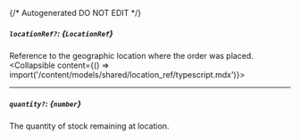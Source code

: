 {/* Autogenerated DO NOT EDIT  */}

##### `locationRef?`: *{`LocationRef`}*
Reference to the geographic location where the order was placed.
<Collapsible content={() => import('/content/models/shared/location_ref/typescript.mdx')}>
</Collapsible>

---
##### `quantity?`: *{`number`}*
The quantity of stock remaining at location.

